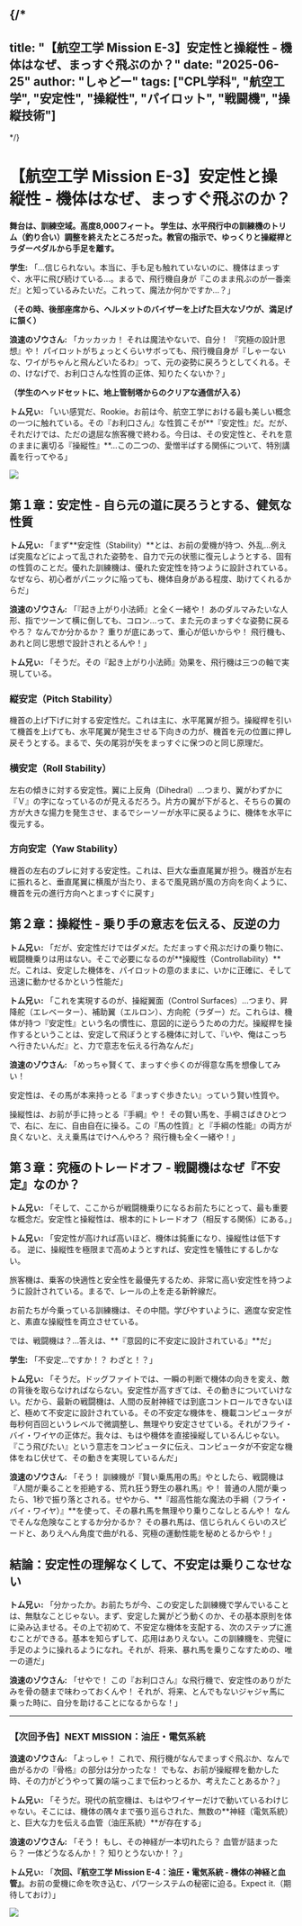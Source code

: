 
{/*
---
title: "【航空工学 Mission E-3】安定性と操縦性 - 機体はなぜ、まっすぐ飛ぶのか？"
date: "2025-06-25"
author: "しゃどー"
tags: ["CPL学科", "航空工学", "安定性", "操縦性", "パイロット", "戦闘機", "操縦技術"]
---
*/}

# 【航空工学 Mission E-3】安定性と操縦性 - 機体はなぜ、まっすぐ飛ぶのか？

**舞台は、訓練空域。高度8,000フィート。**
**学生は、水平飛行中の訓練機のトリム（釣り合い）調整を終えたところだった。教官の指示で、ゆっくりと操縦桿とラダーペダルから手足を離す。**

**学生:** 「…信じられない。本当に、手も足も触れていないのに、機体はまっすぐ、水平に飛び続けている…。まるで、飛行機自身が『このまま飛ぶのが一番楽だ』と知っているみたいだ。これって、魔法か何かですか…？」

**（その時、後部座席から、ヘルメットのバイザーを上げた巨大なゾウが、満足げに頷く）**

**浪速のゾウさん:** 「カッカッカ！ それは魔法やないで、自分！ <Highlight>『究極の設計思想』</Highlight>や！ パイロットがちょっとくらいサボっても、飛行機自身が『しゃーないな、ワイがちゃんと飛んどいたるわ』って、元の姿勢に戻ろうとしてくれる。その、けなげで、お利口さんな性質の正体、知りたくないか？」

**（学生のヘッドセットに、地上管制塔からのクリアな通信が入る）**

**トム兄ぃ:** 「いい感覚だ、Rookie。お前は今、航空工学における最も美しい概念の一つに触れている。その『お利口さん』な性質こそが**『安定性』だ。だが、それだけでは、ただの退屈な旅客機で終わる。今日は、その安定性と、それを意のままに裏切る『操縦性』**…この二つの、愛憎半ばする関係について、特別講義を行ってやる」

<Image
  src="/images/ContentImages/Aircraft_Stability.jpg"
  width={600}
  height={350}
/>

## 第１章：安定性 - 自ら元の道に戻ろうとする、健気な性質

**トム兄ぃ:** 「まず**安定性（Stability）**とは、お前の愛機が持つ、<Highlight>外乱…例えば突風などによって乱された姿勢を、自力で元の状態に復元しようとする、固有の性質</Highlight>のことだ。優れた訓練機は、優れた安定性を持つように設計されている。なぜなら、初心者がパニックに陥っても、機体自身がある程度、助けてくれるからだ」

**浪速のゾウさん:** 「<Highlight>『起き上がり小法師』と全く一緒</Highlight>や！ あのダルマみたいな人形、指でツーンて横に倒しても、コロン…って、また元のまっすぐな姿勢に戻るやろ？ なんでか分かるか？ 重りが底にあって、重心が低いからや！ 飛行機も、あれと同じ思想で設計されとるんや！」

**トム兄ぃ:** 「そうだ。その『起き上がり小法師』効果を、飛行機は三つの軸で実現している。

### 縦安定（Pitch Stability）
機首の上げ下げに対する安定性だ。これは主に、水平尾翼が担う。操縦桿を引いて機首を上げても、水平尾翼が発生させる下向きの力が、機首を元の位置に押し戻そうとする。まるで、矢の尾羽が矢をまっすぐに保つのと同じ原理だ。

### 横安定（Roll Stability）
左右の傾きに対する安定性。翼に上反角（Dihedral）…つまり、翼がわずかに『Ｖ』の字になっているのが見えるだろう。片方の翼が下がると、そちらの翼の方が大きな揚力を発生させ、まるでシーソーが水平に戻るように、機体を水平に復元する。

### 方向安定（Yaw Stability）
機首の左右のブレに対する安定性。これは、巨大な垂直尾翼が担う。機首が左右に振れると、垂直尾翼に横風が当たり、まるで風見鶏が風の方向を向くように、機首を元の進行方向へとまっすぐに戻す」

## 第２章：操縦性 - 乗り手の意志を伝える、反逆の力

**トム兄ぃ:** 「だが、安定性だけではダメだ。ただまっすぐ飛ぶだけの乗り物に、戦闘機乗りは用はない。そこで必要になるのが**操縦性（Controllability）**だ。これは、安定した機体を、<Highlight>パイロットの意のままに、いかに正確に、そして迅速に動かせるか</Highlight>という性能だ」

**トム兄ぃ:** 「これを実現するのが、操縦翼面（Control Surfaces）…つまり、昇降舵（エレベーター）、補助翼（エルロン）、方向舵（ラダー）だ。これらは、機体が持つ『安定性』という名の慣性に、意図的に逆らうための力だ。操縦桿を操作するということは、安定して飛ぼうとする機体に対して、『いや、俺はこっちへ行きたいんだ』と、力で意志を伝える行為なんだ」

**浪速のゾウさん:** 「<Highlight>めっちゃ賢くて、まっすぐ歩くのが得意な馬</Highlight>を想像してみい！

安定性は、その馬が本来持っとる『まっすぐ歩きたい』っていう賢い性質や。

操縦性は、お前が手に持っとる『手綱』や！
その賢い馬を、手綱さばきひとつで、右に、左に、自由自在に操る。この『馬の性質』と『手綱の性能』の両方が良くないと、ええ乗馬はでけへんやろ？ 飛行機も全く一緒や！」

## 第３章：究極のトレードオフ - 戦闘機はなぜ『不安定』なのか？

**トム兄ぃ:** 「そして、ここからが戦闘機乗りになるお前たちにとって、最も重要な概念だ。安定性と操縦性は、根本的にトレードオフ（相反する関係）にある。」

**トム兄ぃ:** 「<Highlight>安定性が高ければ高いほど、機体は鈍重になり、操縦性は低下する。</Highlight> 逆に、<Highlight>操縦性を極限まで高めようとすれば、安定性を犠牲にするしかない。</Highlight>

旅客機は、乗客の快適性と安全性を最優先するため、非常に高い安定性を持つように設計されている。まるで、レールの上を走る新幹線だ。

お前たちが今乗っている訓練機は、その中間。学びやすいように、適度な安定性と、素直な操縦性を両立させている。

では、戦闘機は？…答えは、**『意図的に不安定に設計されている』**だ」

**学生:** 「不安定…ですか！？ わざと！？」

**トム兄ぃ:** 「そうだ。ドッグファイトでは、一瞬の判断で機体の向きを変え、敵の背後を取らなければならない。安定性が高すぎては、その動きについていけない。だから、最新の戦闘機は、人間の反射神経では到底コントロールできないほど、極めて不安定に設計されている。その不安定な機体を、機載コンピュータが毎秒何百回というレベルで微調整し、無理やり安定させている。それがフライ・バイ・ワイヤの正体だ。我々は、もはや機体を直接操縦しているんじゃない。<Highlight>『こう飛びたい』という意志をコンピュータに伝え、コンピュータが不安定な機体をねじ伏せて、その動きを実現している</Highlight>んだ」

**浪速のゾウさん:** 「そう！ 訓練機が『賢い乗馬用の馬』やとしたら、戦闘機は<Highlight>『人間が乗ることを拒絶する、荒れ狂う野生の暴れ馬』</Highlight>や！ 普通の人間が乗ったら、1秒で振り落とされる。せやから、**『超高性能な魔法の手綱（フライ・バイ・ワイヤ）』**を使って、その暴れ馬を無理やり乗りこなしとるんや！ なんでそんな危険なことするか分かるか？ その暴れ馬は、信じられんくらいのスピードと、ありえへん角度で曲がれる、究極の運動性能を秘めとるからや！」

## 結論：安定性の理解なくして、不安定は乗りこなせない

**トム兄ぃ:** 「分かったか。お前たちが今、この安定した訓練機で学んでいることは、無駄なことじゃない。まず、安定した翼がどう動くのか、その基本原則を体に染み込ませる。その上で初めて、不安定な機体を支配する、次のステップに進むことができる。基本を知らずして、応用はありえない。この訓練機を、完璧に手足のように操れるようになれ。それが、将来、暴れ馬を乗りこなすための、唯一の道だ」

**浪速のゾウさん:** 「せやで！ この『お利口さん』な飛行機で、安定性のありがたみを骨の髄まで味わっておくんや！ それが、将来、とんでもないジャジャ馬に乗った時に、自分を助けることになるからな！」

---

### **【次回予告】NEXT MISSION：油圧・電気系統**

**浪速のゾウさん:** 「よっしゃ！ これで、飛行機がなんでまっすぐ飛ぶか、なんで曲がるかの『骨格』の部分は分かったな！ でもな、お前が操縦桿を動かした時、その力がどうやって翼の端っこまで伝わっとるか、考えたことあるか？」

**トム兄ぃ:** 「そうだ。現代の航空機は、もはやワイヤーだけで動いているわけじゃない。そこには、機体の隅々まで張り巡らされた、無数の**神経（電気系統）と、巨大な力を伝える血管（油圧系統）**が存在する」

**浪速のゾウさん:** 「そう！ もし、その神経が一本切れたら？ 血管が詰まったら？ 一体どうなるんか！？ 知りとうないか！？」

**トム兄ぃ:** 「<Highlight>**次回、『航空工学 Mission E-4：油圧・電気系統 - 機体の神経と血管』**</Highlight>。お前の愛機に命を吹き込む、パワーシステムの秘密に迫る。Expect it.（期待しておけ）」

<Image
  src="/images/ContentImages/hydraulic_system.jpg"
  width={600}
  height={350}
/>

